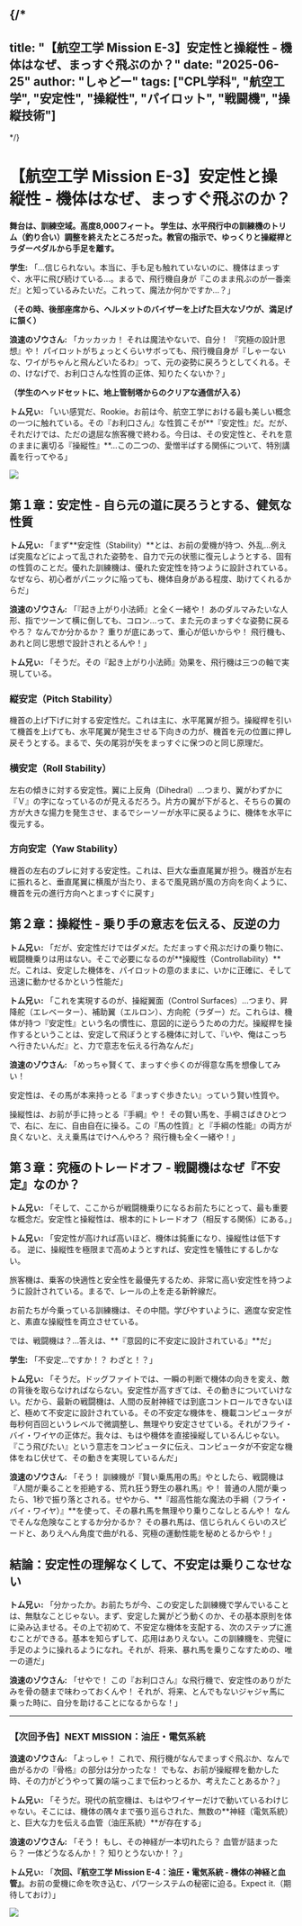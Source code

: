 
{/*
---
title: "【航空工学 Mission E-3】安定性と操縦性 - 機体はなぜ、まっすぐ飛ぶのか？"
date: "2025-06-25"
author: "しゃどー"
tags: ["CPL学科", "航空工学", "安定性", "操縦性", "パイロット", "戦闘機", "操縦技術"]
---
*/}

# 【航空工学 Mission E-3】安定性と操縦性 - 機体はなぜ、まっすぐ飛ぶのか？

**舞台は、訓練空域。高度8,000フィート。**
**学生は、水平飛行中の訓練機のトリム（釣り合い）調整を終えたところだった。教官の指示で、ゆっくりと操縦桿とラダーペダルから手足を離す。**

**学生:** 「…信じられない。本当に、手も足も触れていないのに、機体はまっすぐ、水平に飛び続けている…。まるで、飛行機自身が『このまま飛ぶのが一番楽だ』と知っているみたいだ。これって、魔法か何かですか…？」

**（その時、後部座席から、ヘルメットのバイザーを上げた巨大なゾウが、満足げに頷く）**

**浪速のゾウさん:** 「カッカッカ！ それは魔法やないで、自分！ <Highlight>『究極の設計思想』</Highlight>や！ パイロットがちょっとくらいサボっても、飛行機自身が『しゃーないな、ワイがちゃんと飛んどいたるわ』って、元の姿勢に戻ろうとしてくれる。その、けなげで、お利口さんな性質の正体、知りたくないか？」

**（学生のヘッドセットに、地上管制塔からのクリアな通信が入る）**

**トム兄ぃ:** 「いい感覚だ、Rookie。お前は今、航空工学における最も美しい概念の一つに触れている。その『お利口さん』な性質こそが**『安定性』だ。だが、それだけでは、ただの退屈な旅客機で終わる。今日は、その安定性と、それを意のままに裏切る『操縦性』**…この二つの、愛憎半ばする関係について、特別講義を行ってやる」

<Image
  src="/images/ContentImages/Aircraft_Stability.jpg"
  width={600}
  height={350}
/>

## 第１章：安定性 - 自ら元の道に戻ろうとする、健気な性質

**トム兄ぃ:** 「まず**安定性（Stability）**とは、お前の愛機が持つ、<Highlight>外乱…例えば突風などによって乱された姿勢を、自力で元の状態に復元しようとする、固有の性質</Highlight>のことだ。優れた訓練機は、優れた安定性を持つように設計されている。なぜなら、初心者がパニックに陥っても、機体自身がある程度、助けてくれるからだ」

**浪速のゾウさん:** 「<Highlight>『起き上がり小法師』と全く一緒</Highlight>や！ あのダルマみたいな人形、指でツーンて横に倒しても、コロン…って、また元のまっすぐな姿勢に戻るやろ？ なんでか分かるか？ 重りが底にあって、重心が低いからや！ 飛行機も、あれと同じ思想で設計されとるんや！」

**トム兄ぃ:** 「そうだ。その『起き上がり小法師』効果を、飛行機は三つの軸で実現している。

### 縦安定（Pitch Stability）
機首の上げ下げに対する安定性だ。これは主に、水平尾翼が担う。操縦桿を引いて機首を上げても、水平尾翼が発生させる下向きの力が、機首を元の位置に押し戻そうとする。まるで、矢の尾羽が矢をまっすぐに保つのと同じ原理だ。

### 横安定（Roll Stability）
左右の傾きに対する安定性。翼に上反角（Dihedral）…つまり、翼がわずかに『Ｖ』の字になっているのが見えるだろう。片方の翼が下がると、そちらの翼の方が大きな揚力を発生させ、まるでシーソーが水平に戻るように、機体を水平に復元する。

### 方向安定（Yaw Stability）
機首の左右のブレに対する安定性。これは、巨大な垂直尾翼が担う。機首が左右に振れると、垂直尾翼に横風が当たり、まるで風見鶏が風の方向を向くように、機首を元の進行方向へとまっすぐに戻す」

## 第２章：操縦性 - 乗り手の意志を伝える、反逆の力

**トム兄ぃ:** 「だが、安定性だけではダメだ。ただまっすぐ飛ぶだけの乗り物に、戦闘機乗りは用はない。そこで必要になるのが**操縦性（Controllability）**だ。これは、安定した機体を、<Highlight>パイロットの意のままに、いかに正確に、そして迅速に動かせるか</Highlight>という性能だ」

**トム兄ぃ:** 「これを実現するのが、操縦翼面（Control Surfaces）…つまり、昇降舵（エレベーター）、補助翼（エルロン）、方向舵（ラダー）だ。これらは、機体が持つ『安定性』という名の慣性に、意図的に逆らうための力だ。操縦桿を操作するということは、安定して飛ぼうとする機体に対して、『いや、俺はこっちへ行きたいんだ』と、力で意志を伝える行為なんだ」

**浪速のゾウさん:** 「<Highlight>めっちゃ賢くて、まっすぐ歩くのが得意な馬</Highlight>を想像してみい！

安定性は、その馬が本来持っとる『まっすぐ歩きたい』っていう賢い性質や。

操縦性は、お前が手に持っとる『手綱』や！
その賢い馬を、手綱さばきひとつで、右に、左に、自由自在に操る。この『馬の性質』と『手綱の性能』の両方が良くないと、ええ乗馬はでけへんやろ？ 飛行機も全く一緒や！」

## 第３章：究極のトレードオフ - 戦闘機はなぜ『不安定』なのか？

**トム兄ぃ:** 「そして、ここからが戦闘機乗りになるお前たちにとって、最も重要な概念だ。安定性と操縦性は、根本的にトレードオフ（相反する関係）にある。」

**トム兄ぃ:** 「<Highlight>安定性が高ければ高いほど、機体は鈍重になり、操縦性は低下する。</Highlight> 逆に、<Highlight>操縦性を極限まで高めようとすれば、安定性を犠牲にするしかない。</Highlight>

旅客機は、乗客の快適性と安全性を最優先するため、非常に高い安定性を持つように設計されている。まるで、レールの上を走る新幹線だ。

お前たちが今乗っている訓練機は、その中間。学びやすいように、適度な安定性と、素直な操縦性を両立させている。

では、戦闘機は？…答えは、**『意図的に不安定に設計されている』**だ」

**学生:** 「不安定…ですか！？ わざと！？」

**トム兄ぃ:** 「そうだ。ドッグファイトでは、一瞬の判断で機体の向きを変え、敵の背後を取らなければならない。安定性が高すぎては、その動きについていけない。だから、最新の戦闘機は、人間の反射神経では到底コントロールできないほど、極めて不安定に設計されている。その不安定な機体を、機載コンピュータが毎秒何百回というレベルで微調整し、無理やり安定させている。それがフライ・バイ・ワイヤの正体だ。我々は、もはや機体を直接操縦しているんじゃない。<Highlight>『こう飛びたい』という意志をコンピュータに伝え、コンピュータが不安定な機体をねじ伏せて、その動きを実現している</Highlight>んだ」

**浪速のゾウさん:** 「そう！ 訓練機が『賢い乗馬用の馬』やとしたら、戦闘機は<Highlight>『人間が乗ることを拒絶する、荒れ狂う野生の暴れ馬』</Highlight>や！ 普通の人間が乗ったら、1秒で振り落とされる。せやから、**『超高性能な魔法の手綱（フライ・バイ・ワイヤ）』**を使って、その暴れ馬を無理やり乗りこなしとるんや！ なんでそんな危険なことするか分かるか？ その暴れ馬は、信じられんくらいのスピードと、ありえへん角度で曲がれる、究極の運動性能を秘めとるからや！」

## 結論：安定性の理解なくして、不安定は乗りこなせない

**トム兄ぃ:** 「分かったか。お前たちが今、この安定した訓練機で学んでいることは、無駄なことじゃない。まず、安定した翼がどう動くのか、その基本原則を体に染み込ませる。その上で初めて、不安定な機体を支配する、次のステップに進むことができる。基本を知らずして、応用はありえない。この訓練機を、完璧に手足のように操れるようになれ。それが、将来、暴れ馬を乗りこなすための、唯一の道だ」

**浪速のゾウさん:** 「せやで！ この『お利口さん』な飛行機で、安定性のありがたみを骨の髄まで味わっておくんや！ それが、将来、とんでもないジャジャ馬に乗った時に、自分を助けることになるからな！」

---

### **【次回予告】NEXT MISSION：油圧・電気系統**

**浪速のゾウさん:** 「よっしゃ！ これで、飛行機がなんでまっすぐ飛ぶか、なんで曲がるかの『骨格』の部分は分かったな！ でもな、お前が操縦桿を動かした時、その力がどうやって翼の端っこまで伝わっとるか、考えたことあるか？」

**トム兄ぃ:** 「そうだ。現代の航空機は、もはやワイヤーだけで動いているわけじゃない。そこには、機体の隅々まで張り巡らされた、無数の**神経（電気系統）と、巨大な力を伝える血管（油圧系統）**が存在する」

**浪速のゾウさん:** 「そう！ もし、その神経が一本切れたら？ 血管が詰まったら？ 一体どうなるんか！？ 知りとうないか！？」

**トム兄ぃ:** 「<Highlight>**次回、『航空工学 Mission E-4：油圧・電気系統 - 機体の神経と血管』**</Highlight>。お前の愛機に命を吹き込む、パワーシステムの秘密に迫る。Expect it.（期待しておけ）」

<Image
  src="/images/ContentImages/hydraulic_system.jpg"
  width={600}
  height={350}
/>

